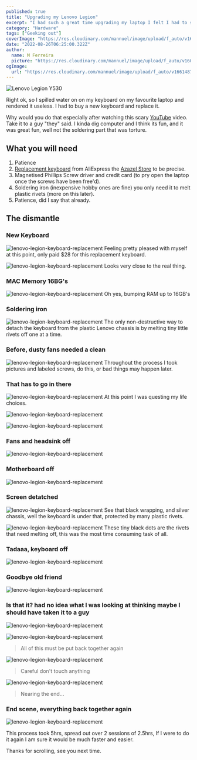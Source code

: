 ```yaml
---
published: true
title: "Upgrading my Lenovo Legion"
excerpt: "I had such a great time upgrading my laptop I felt I had to share my experience of it with you all."
category: "Hardware"
tags: ["Geeking out"]
coverImage: "https://res.cloudinary.com/mannuel/image/upload/f_auto/v1661487899/legion/main-cover.jpg"
date: "2022-08-26T06:25:00.322Z"
author:
  name: M Ferreira
  picture: "https://res.cloudinary.com/mannuel/image/upload/f_auto/v1604067445/images/mee.jpg"
ogImage:
  url: "https://res.cloudinary.com/mannuel/image/upload/f_auto/v1661487899/legion/main-cover.jpg"
---
```


![Lenovo Legion Y530](https://res.cloudinary.com/mannuel/image/upload/f_auto/v1661362090/legion/main-cover.jpg)

Right ok, so I spilled water on on my keyboard on my favourite laptop and rendered it useless. I had to buy a new keyboard and replace it.

Why would you do that especially after watching this scary [YouTube](https://youtu.be/x3djdGr2yM4) video. Take it to a guy "they" said. I kinda dig computer and I think its fun, and it was great fun, well not the soldering part that was torture.

## What you will need

1. Patience
2. [Replacement keyboard](https://www.aliexpress.com/item/4000901894543.html?spm=a2g0o.order_list.0.0.21ef1802c1Rdl1) from AliExpress the [Azazel Store](https://www.aliexpress.com/item/4000901894543.html?spm=a2g0o.order_list.0.0.21ef1802c1Rdl1) to be precise.
3. Magnetised Phillips Screw driver and credit card (to pry open the laptop once the screws have been free'd).
4. Soldering iron (inexpensive hobby ones are fine) you only need it to melt plastic rivets (more on this later).
5. Patience, did I say that already.

## The dismantle

### New Keyboard

![lenovo-legion-keyboard-replacement](https://res.cloudinary.com/mannuel/image/upload/f_auto/v1661362090/legion/keyboard.jpg)
Feeling pretty pleased with myself at this point, only paid $28 for this replacement keyboard.

![lenovo-legion-keyboard-replacement](https://res.cloudinary.com/mannuel/image/upload/f_auto/v1661362090/legion/keyboard2.jpg)
Looks very close to the real thing.

### MAC Memory 16BG's

![lenovo-legion-keyboard-replacement](https://res.cloudinary.com/mannuel/image/upload/f_auto/v1661362090/legion/memory.jpg)
Oh yes, bumping RAM up to 16GB's

### Soldering iron

![lenovo-legion-keyboard-replacement](https://res.cloudinary.com/mannuel/image/upload/f_auto/v1661362090/legion/soldering-iron.jpg)
The only non-destructive way to detach the keyboard from the plastic Lenovo chassis is by melting tiny little rivets off one at a time.

### Before, dusty fans needed a clean

![lenovo-legion-keyboard-replacement](https://res.cloudinary.com/mannuel/image/upload/f_auto/v1661362090/legion/open-before.jpg)
Throughout the process I took pictures and labeled screws, do this, or bad things may happen later.

### That has to go in there

![lenovo-legion-keyboard-replacement](https://res.cloudinary.com/mannuel/image/upload/f_auto/v1661362090/legion/legion-01.jpg)
At this point I was questing my life choices.

![lenovo-legion-keyboard-replacement](https://res.cloudinary.com/mannuel/image/upload/f_auto/v1661362090/legion/legion-02.jpg)

![lenovo-legion-keyboard-replacement](https://res.cloudinary.com/mannuel/image/upload/f_auto/v1661362090/legion/legion-03.jpg)

### Fans and headsink off

![lenovo-legion-keyboard-replacement](https://res.cloudinary.com/mannuel/image/upload/f_auto/v1661362090/legion/legion-04.jpg)

### Motherboard off

![lenovo-legion-keyboard-replacement](https://res.cloudinary.com/mannuel/image/upload/f_auto/v1661362090/legion/legion-05.jpg)

### Screen detatched

![lenovo-legion-keyboard-replacement](https://res.cloudinary.com/mannuel/image/upload/f_auto/v1661362090/legion/legion-06.jpg)
See that black wrapping, and silver chassis, well the keyboard is under that, protected by many plastic rivets.

![lenovo-legion-keyboard-replacement](https://res.cloudinary.com/mannuel/image/upload/f_auto/v1661362090/legion/legion-07.jpg)
These tiny black dots are the rivets that need melting off, this was the most time consuming task of all.

### Tadaaa, keyboard off

![lenovo-legion-keyboard-replacement](https://res.cloudinary.com/mannuel/image/upload/f_auto/v1661362090/legion/legion-08.jpg)

### Goodbye old friend

![lenovo-legion-keyboard-replacement](https://res.cloudinary.com/mannuel/image/upload/f_auto/v1661362090/legion/legion-09.jpg)

### Is that it? had no idea what I was looking at thinking maybe I should have taken it to a guy

![lenovo-legion-keyboard-replacement](https://res.cloudinary.com/mannuel/image/upload/f_auto/v1661362090/legion/legion-10.jpg)

![lenovo-legion-keyboard-replacement](https://res.cloudinary.com/mannuel/image/upload/f_auto/v1661362090/legion/legion-11.jpg)

> All of this must be put back together again

![lenovo-legion-keyboard-replacement](https://res.cloudinary.com/mannuel/image/upload/f_auto/v1661362090/legion/legion-12.jpg)

> Careful don't touch anything

![lenovo-legion-keyboard-replacement](https://res.cloudinary.com/mannuel/image/upload/f_auto/v1661362090/legion/legion-13.jpg)

> Nearing the end...

### End scene, everything back together again

![lenovo-legion-keyboard-replacement](https://res.cloudinary.com/mannuel/image/upload/f_auto/v1661362090/legion/legion-14.jpg)

This process took 5hrs, spread out over 2 sessions of 2.5hrs, If I were to do it again I am sure it would be much faster and easier.

Thanks for scrolling, see you next time.
